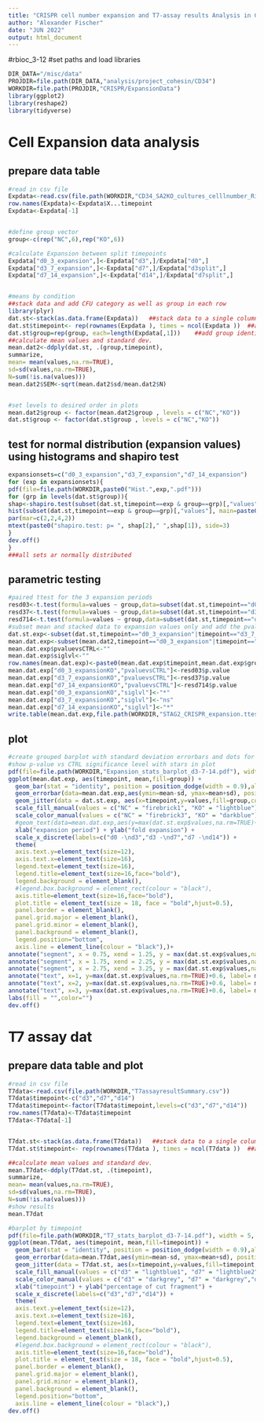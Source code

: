 ```yaml
---
title: "CRISPR cell number expansion and T7-assay results Analysis in CD34 HSPCs after STAG2 KO in bulk culture"
author: "Alexander Fischer"
date: "JUN 2022"
output: html_document
---
```

#rbioc_3-12
#set paths and load libraries
```r
DIR_DATA="/misc/data"
PROJDIR=file.path(DIR_DATA,"analysis/project_cohesin/CD34")
WORKDIR=file.path(PROJDIR,"CRISPR/ExpansionData")
library(ggplot2)
library(reshape2)
library(tidyverse)
```
# Cell Expansion data analysis
## prepare data table
```r
#read in csv file
Expdata<-read.csv(file.path(WORKDIR,"CD34_SA2KO_cultures_celllnumber_Rinput.csv"))
row.names(Expdata)<-Expdata$X...timepoint 
Expdata<-Expdata[-1]


#define group vector
group<-c(rep("NC",6),rep("KO",6))

#calculate Expansion between split timepoints
Expdata["d0_3_expansion",]<-Expdata["d3",]/Expdata["d0",]
Expdata["d3_7_expansion",]<-Expdata["d7",]/Expdata["d3split",]
Expdata["d7_14_expansion",]<-Expdata["d14",]/Expdata["d7split",]


#means by condition
##stack data and add CFU category as well as group in each row
library(plyr)
dat.st<-stack(as.data.frame(Expdata))   ##stack data to a single column can be used for geom_jitter points
dat.st$timepoint<- rep(rownames(Expdata ), times = ncol(Expdata ))  ##add timpoints as extra col
dat.st$group=rep(group, each=length(Expdata[,1]))    ##add group identity as extra col
##calculate mean values and standard dev.
mean.dat2<-ddply(dat.st, .(group,timepoint),
summarize,
mean= mean(values,na.rm=TRUE),
sd=sd(values,na.rm=TRUE),
N=sum(!is.na(values)))
mean.dat2$SEM<-sqrt(mean.dat2$sd/mean.dat2$N)


#set levels to desired order in plots
mean.dat2$group <- factor(mean.dat2$group , levels = c("NC","KO"))
dat.st$group <- factor(dat.st$group , levels = c("NC","KO"))

```

## test for normal distribution (expansion values) using histograms and shapiro test
```r
expansionsets=c("d0_3_expansion","d3_7_expansion","d7_14_expansion")
for (exp in expansionsets){ 
pdf(file=file.path(WORKDIR,paste0("Hist.",exp,".pdf")))
for (grp in levels(dat.st$group)){ 
shap<-shapiro.test(subset(dat.st,timepoint==exp & group==grp)[,"values"])
hist(subset(dat.st,timepoint==exp & group==grp)[,"values"], main=paste0(exp," in ",grp),xlab="")
par(mar=c(2,2,4,2))
mtext(paste0("shapiro.test: p= ", shap[2]," ",shap[1]), side=3)
}
dev.off()
}
###all sets ar normally distributed
```

## parametric testing
```r
#paired ttest for the 3 expansion periods
resd03<-t.test(formula=values ~ group,data=subset(dat.st,timepoint=="d0_3_expansion"), paired = TRUE) #p-value = 0.0245
resd37<-t.test(formula=values ~ group,data=subset(dat.st,timepoint=="d3_7_expansion"), paired = TRUE) #p-value = 0.4067
resd714<-t.test(formula=values ~ group,data=subset(dat.st,timepoint=="d7_14_expansion"), paired = TRUE) #p-value = 0.0198
#subset mean and stacked data to expansion values only and add the pvalues as extra col
dat.st.exp<-subset(dat.st,timepoint=="d0_3_expansion"|timepoint=="d3_7_expansion"|timepoint=="d7_14_expansion")
mean.dat.exp<-subset(mean.dat2,timepoint=="d0_3_expansion"|timepoint=="d3_7_expansion"|timepoint=="d7_14_expansion")
mean.dat.exp$pvaluevsCTRL<-""
mean.dat.exp$siglvl<-""
row.names(mean.dat.exp)<-paste0(mean.dat.exp$timepoint,mean.dat.exp$group)
mean.dat.exp["d0_3_expansionKO","pvaluevsCTRL"]<-resd03$p.value
mean.dat.exp["d3_7_expansionKO","pvaluevsCTRL"]<-resd37$p.value
mean.dat.exp["d7_14_expansionKO","pvaluevsCTRL"]<-resd714$p.value
mean.dat.exp["d0_3_expansionKO","siglvl"]<-"*"
mean.dat.exp["d3_7_expansionKO","siglvl"]<-"ns"
mean.dat.exp["d7_14_expansionKO","siglvl"]<-"*"
write.table(mean.dat.exp,file.path(WORKDIR,"STAG2_CRISPR_expansion.ttest.txt"),sep="\t",row.names=TRUE)
```

## plot
```r
#create grouped barplot with standard deviation errorbars and dots for the individual replicates
#show p-value vs CTRL significance level with stars in plot
pdf(file=file.path(WORKDIR,"Expansion_stats_barplot_d3-7-14.pdf"), width = 5, height = 6)
ggplot(mean.dat.exp, aes(timepoint, mean,fill=group)) +
  geom_bar(stat = "identity", position = position_dodge(width = 0.9),alpha=0.8) +
  geom_errorbar(data=mean.dat.exp,aes(ymin=mean-sd, ymax=mean+sd), position = position_dodge(width = 0.9),width=0.1)+
  geom_jitter(data = dat.st.exp, aes(x=timepoint,y=values,fill=group,color=group), position = position_dodge(width = 0.9),alpha=1,size=1)+
  scale_fill_manual(values = c("NC" = "firebrick1", "KO" = "lightblue"),labels = c("CTRL gRNA", "STAG2 KO")) +
  scale_color_manual(values = c("NC" = "firebrick3", "KO" = "darkblue"),labels = c("CTRL gRNA", "STAG2 KO")) +
  #geom_text(data=mean.dat.exp,aes(y=max(dat.st.exp$values,na.rm=TRUE)+0.5),label=mean.dat.exp$siglvl,position = position_dodge(width = 0.9),size=6,hjust=4)+
  xlab("expansion period") + ylab("fold expansion") +
  scale_x_discrete(labels=c("d0 -\nd3","d3 -\nd7","d7 -\nd14")) +
  theme(
  axis.text.y=element_text(size=12),
  axis.text.x=element_text(size=16),
  legend.text=element_text(size=16),
  legend.title=element_text(size=16,face="bold"),
  legend.background = element_blank(),
  #legend.box.background = element_rect(colour = "black"),
  axis.title=element_text(size=16,face="bold"),
  plot.title = element_text(size = 18, face = "bold",hjust=0.5),
  panel.border = element_blank(),
  panel.grid.major = element_blank(),
  panel.grid.minor = element_blank(),
  panel.background = element_blank(),
  legend.position="bottom",
  axis.line = element_line(colour = "black"),)+
annotate("segment", x = 0.75, xend = 1.25, y = max(dat.st.exp$values,na.rm=TRUE)+0.5, yend = max(dat.st.exp$values,na.rm=TRUE)+0.5)+
annotate("segment", x = 1.75, xend = 2.25, y = max(dat.st.exp$values,na.rm=TRUE)+0.5, yend = max(dat.st.exp$values,na.rm=TRUE)+0.5)+
annotate("segment", x = 2.75, xend = 3.25, y = max(dat.st.exp$values,na.rm=TRUE)+0.5, yend = max(dat.st.exp$values,na.rm=TRUE)+0.5)+
annotate("text", x=1, y=max(dat.st.exp$values,na.rm=TRUE)+0.6, label= mean.dat.exp["d0_3_expansionKO","siglvl"], size=5) +
annotate("text", x=2, y=max(dat.st.exp$values,na.rm=TRUE)+0.6, label= mean.dat.exp["d3_7_expansionKO","siglvl"], size=3) +
annotate("text", x=3, y=max(dat.st.exp$values,na.rm=TRUE)+0.6, label= mean.dat.exp["d7_14_expansionKO","siglvl"], size=5)+
labs(fill = "",color="")
dev.off()
```


# T7 assay dat
## prepare data table and plot
```r
#read in csv file
T7data<-read.csv(file.path(WORKDIR,"T7assayresultSummary.csv"))
T7data$timepoint<-c("d3","d7","d14")
T7data$timepoint<-factor(T7data$timepoint,levels=c("d3","d7","d14"))
row.names(T7data)<-T7data$timepoint 
T7data<-T7data[-1]


T7dat.st<-stack(as.data.frame(T7data))   ##stack data to a single column can be used for geom_jitter points
T7dat.st$timepoint<- rep(rownames(T7data ), times = ncol(T7data ))  ##add timpoints as extra col

##calculate mean values and standard dev.
mean.T7dat<-ddply(T7dat.st, .(timepoint),
summarize,
mean= mean(values,na.rm=TRUE),
sd=sd(values,na.rm=TRUE),
N=sum(!is.na(values)))
#show results
mean.T7dat

#barplot by timepoint
pdf(file=file.path(WORKDIR,"T7_stats_barplot_d3-7-14.pdf"), width = 5, height = 6)
ggplot(mean.T7dat, aes(timepoint, mean,fill=timepoint)) +
  geom_bar(stat = "identity", position = position_dodge(width = 0.9),alpha=0.8) +
  geom_errorbar(data=mean.T7dat,aes(ymin=mean-sd, ymax=mean+sd), position = position_dodge(width = 0.9),width=0.1)+
  geom_jitter(data = T7dat.st, aes(x=timepoint,y=values,fill=timepoint,color=timepoint), position = position_dodge(width = 0.9),alpha=0.75,size=4)+
  scale_fill_manual(values = c("d3" = "lightblue1", "d7" = "lightblue2","d14" = "lightblue3")) +
  scale_color_manual(values = c("d3" = "darkgrey", "d7" = "darkgrey","d14" = "darkgrey")) +
  xlab("timepoint") + ylab("percentage of cut fragment") +
  scale_x_discrete(labels=c("d3","d7","d14")) +
  theme(
  axis.text.y=element_text(size=12),
  axis.text.x=element_text(size=16),
  legend.text=element_text(size=16),
  legend.title=element_text(size=16,face="bold"),
  legend.background = element_blank(),
  #legend.box.background = element_rect(colour = "black"),
  axis.title=element_text(size=16,face="bold"),
  plot.title = element_text(size = 18, face = "bold",hjust=0.5),
  panel.border = element_blank(),
  panel.grid.major = element_blank(),
  panel.grid.minor = element_blank(),
  panel.background = element_blank(),
  legend.position="bottom",
  axis.line = element_line(colour = "black"),)
dev.off()
```